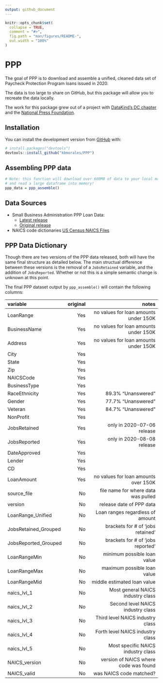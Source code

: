 ```yaml
---
output: github_document
---
```


<!-- README.md is generated from README.Rmd. Please edit that file -->

```r
knitr::opts_chunk$set(
  collapse = TRUE,
  comment = "#>",
  fig.path = "man/figures/README-",
  out.width = "100%"
)
```

# PPP

<!-- badges: start -->
<!-- badges: end -->

The goal of PPP is to download and assemble a unified, cleaned data set of 
Paycheck Protection Program loans issued in 2020.

The data is too large to share on GitHub, but this package will allow you to
recreate the data locally.

The work for this package grew out of a project with [DataKind's DC chapter](https://github.com/DataKind-DC/CARES) and 
the [National Press Foundation](https://nationalpress.org/).

## Installation

You can install the development version from [GitHub](https://github.com/) with:

``` r
# install.packages("devtools")
devtools::install_github("kbmorales/PPP")
```

## Assembling PPP data

``` r
# Note: this function will download over 600MB of data to your local machine,
# and read a large dataframe into memory!
ppp_data = ppp_assemble()
```

## Data Sources

- Small Business Administration PPP Loan Data: 
  - [Latest release](https://sba.app.box.com/s/ahn2exwfebgqruk714v3hnf75qdap3du)
  - [Original release](https://sba.app.box.com/s/tvb0v5i57oa8gc6b5dcm9cyw7y2ms6pp)
- NAICS code dictionaries [US Census NAICS Files](https://www.census.gov/eos/www/naics/downloadables/downloadables.html)

## PPP Data Dictionary

Though there are two versions of the PPP data released, both will have the same
final structure as detailed below. The main structual difference between these
versions is the removal of a `JobsRetained` variable, and the addition of
`JobsReported`. Whether or not this is a simple semantic change is unknown 
at this point.

The final PPP dataset output by `ppp_assemble()` will contain the following 
columns:

| variable            | original    |                                    notes |
| :------------------ | -----------:|----------------------------------------: |
| LoanRange           | Yes         |    no values for loan amounts under 150K |
| BusinessName        | Yes         |    no values for loan amounts under 150K |
| Address             | Yes         |    no values for loan amounts under 150K |
| City                | Yes         |                                          |
| State               | Yes         |                                          |
| Zip                 | Yes         |                                          |
| NAICSCode           | Yes         |                                          |
| BusinessType        | Yes         |                                          |
| RaceEthnicity       | Yes         |                       89.3% “Unanswered” |
| Gender              | Yes         |                       77.7% “Unanswered” |
| Veteran             | Yes         |                       84.7% “Unanswered” |
| NonProfit           | Yes         |                                          |
| JobsRetained        | Yes         |               only in 2020-07-06 release |
| JobsReported        | Yes         |               only in 2020-08-08 release |
| DateApproved        | Yes         |                                          |
| Lender              | Yes         |                                          |
| CD                  | Yes         |                                          |
| LoanAmount          | Yes         |     no values for loan amounts over 150K |
| source_file         | No          |      file name for where data was pulled |
| version             | No          |                 release date of PPP data |
| LoanRange_Unified   | No          |         Loan ranges regardless of amount |
| JobsRetained_Grouped| No          |        brackets for # of 'jobs retained' |
| JobsReported_Grouped| No          |        brackets for # of 'jobs reported' |
| LoanRangeMin        | No          |              minimum possible loan value |
| LoanRangeMax        | No          |              maximum possible loan value |
| LoanRangeMid        | No          |              middle estimated loan value |
| naics_lvl_1         | No          |        Most general NAICS industry class |
| naics_lvl_2         | No          |        Second level NAICS industry class |
| naics_lvl_3         | No          |         Third level NAICS industry class |
| naics_lvl_4         | No          |         Forth level NAICS industry class |
| naics_lvl_5         | No          |       Most specific NAICS industry class |
| NAICS_version       | No          |    version of NAICS where code was found |
| NAICS_valid         | No          |                  was NAICS code matched? |
